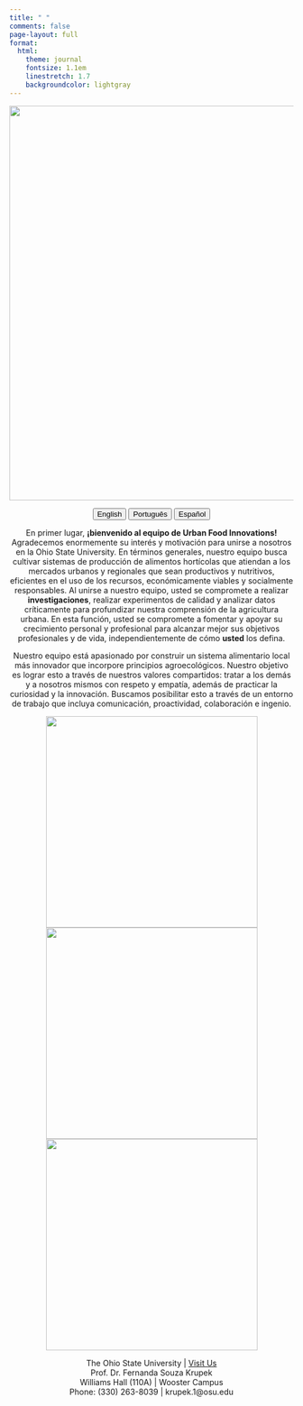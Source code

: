 ---
title: " "
comments: false
page-layout: full
format: 
  html: 
    theme: journal
    fontsize: 1.1em
    linestretch: 1.7
    backgroundcolor: lightgray
---

![](ufit_logo.png.png){fig-align="center" width="700"}

<center>

::: {.btn-group role="group" aria-label="About"}
<a href="index.html"> <button type="button" class="btn btn-primary me-md-2 btn-sm">English</button></a> <a href="index-pt.html"> <button type="button" class="btn btn-primary me-md-2 btn-sm">Português</button></a> <a href="index-es.html"><button type="button" class="btn btn-primary me-md-2 btn-sm">Español</button></a>
:::

<center>

::: {#hero-heading}
En primer lugar, **¡bienvenido al equipo de Urban Food Innovations!** Agradecemos enormemente su interés y motivación para unirse a nosotros en la Ohio State University. En términos generales, nuestro equipo busca cultivar sistemas de producción de alimentos hortícolas que atiendan a los mercados urbanos y regionales que sean productivos y nutritivos, eficientes en el uso de los recursos, económicamente viables y socialmente responsables. Al unirse a nuestro equipo, usted se compromete a realizar **investigaciones**, realizar experimentos de calidad y analizar datos críticamente para profundizar nuestra comprensión de la agricultura urbana. En esta función, usted se compromete a fomentar y apoyar su crecimiento personal y profesional para alcanzar mejor sus objetivos profesionales y de vida, independientemente de cómo **usted** los defina.

Nuestro equipo está apasionado por construir un sistema alimentario local más innovador que incorpore principios agroecológicos. Nuestro objetivo es lograr esto a través de nuestros valores compartidos: tratar a los demás y a nosotros mismos con respeto y empatía, además de practicar la curiosidad y la innovación. Buscamos posibilitar esto a través de un entorno de trabajo que incluya comunicación, proactividad, colaboración e ingenio.
:::

![](urban_food.jpg){width="375"} ![](urban_food.jpg){width="375"} ![](urban_food.jpg){width="375"}

<div class="footer">

<p>

The Ohio State University \| <a href="https://www.osu.edu/">Visit Us</a> <br> Prof. Dr. Fernanda Souza Krupek <br> Williams Hall (110A) \| Wooster Campus <br> Phone: (330) 263-8039 \| krupek.1\@osu.edu
